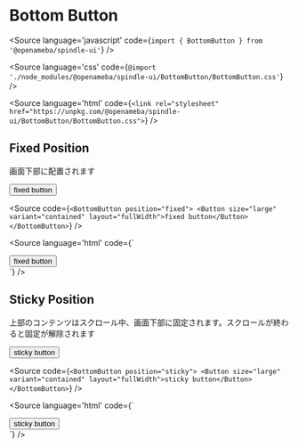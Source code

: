 
# Bottom Button

<Meta title="BottomButton" component={BottomButton} />

<Source
  language='javascript'
  code={`import { BottomButton } from '@openameba/spindle-ui'`}
/>

<Source
  language='css'
  code={`@import './node_modules/@openameba/spindle-ui/BottomButton/BottomButton.css'`}
/>

<Source
  language='html'
  code={`<link rel="stylesheet" href="https://unpkg.com/@openameba/spindle-ui/BottomButton/BottomButton.css">`}
/>

## Fixed Position
<Description>画面下部に配置されます</Description>

<Preview withSource="open">
  <Story name="Fixed Position">
    <div style={{ ["--BottomButton-z-index"]: 2 }}>
      <BottomButton position="fixed">
        <Button size="large" variant="contained" layout="fullWidth">fixed button</Button>
      </BottomButton>
    </div>
  </Story>
</Preview>

<Source
  code={`
<BottomButton position="fixed">
  <Button size="large" variant="contained" layout="fullWidth">fixed button</Button>
</BottomButton>
  `}
/>

<Source
  language='html'
  code={`
<div class="spui-BottomButton spui-BottomButton--fixed">
  <div class="spui-BottomButton-wrap">
    <button class="spui-Button spui-Button--large spui-Button--contained">fixed button</button>
  </div>
</div>
  `}
/>

## Sticky Position
<Description>上部のコンテンツはスクロール中、画面下部に固定されます。スクロールが終わると固定が解除されます</Description>

<Preview withSource="open">
  <Story name="Sticky Position">
    <BottomButton position="sticky">
      <Button size="large" variant="contained" layout="fullWidth">sticky button</Button>
    </BottomButton>
  </Story>
</Preview>

<Source
  code={`
<BottomButton position="sticky">
  <Button size="large" variant="contained" layout="fullWidth">sticky button</Button>
</BottomButton>
  `}
/>

<Source
  language='html'
  code={`
<div class="spui-BottomButton spui-BottomButton--sticky">
  <div class="spui-BottomButton-wrap">
    <button class="spui-Button spui-Button--fullWidth spui-Button--large spui-Button--contained">sticky button</button>
  </div>
</div>
  `}
/>
